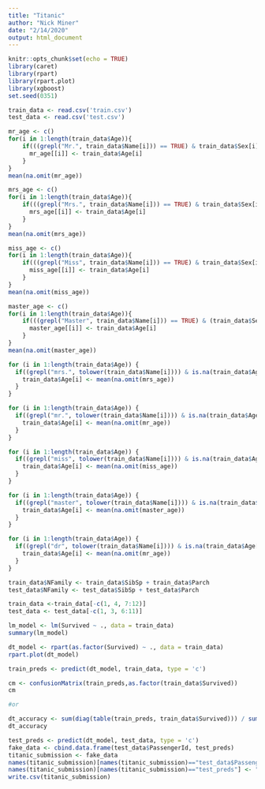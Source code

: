 ```yaml
---
title: "Titanic"
author: "Nick Miner"
date: "2/14/2020"
output: html_document
---
```


```r
knitr::opts_chunk$set(echo = TRUE)
library(caret)
library(rpart)
library(rpart.plot)
library(xgboost)
set.seed(0351)
```

```r
train_data <- read.csv('train.csv')
test_data <- read.csv('test.csv')
```

```r

mr_age <- c()
for(i in 1:length(train_data$Age)){
    if(((grepl("Mr.", train_data$Name[i])) == TRUE) & train_data$Sex[i] == "male"){
      mr_age[[i]] <- train_data$Age[i]
    }
}
mean(na.omit(mr_age))
```

```r
mrs_age <- c()
for(i in 1:length(train_data$Age)){
    if(((grepl("Mrs.", train_data$Name[i])) == TRUE) & train_data$Sex[i] == "female"){
      mrs_age[[i]] <- train_data$Age[i]
    }
}
mean(na.omit(mrs_age))
```

```r
miss_age <- c()
for(i in 1:length(train_data$Age)){
    if(((grepl("Miss", train_data$Name[i])) == TRUE) & train_data$Sex[i] == "female"){
      miss_age[[i]] <- train_data$Age[i]
    }
}
mean(na.omit(miss_age))
```

```r
master_age <- c()
for(i in 1:length(train_data$Age)){
    if(((grepl("Master", train_data$Name[i])) == TRUE) & (train_data$Sex[i] == "male")){
      master_age[[i]] <- train_data$Age[i]
    }
}
mean(na.omit(master_age))
```

```r
for (i in 1:length(train_data$Age)) {
  if((grepl("mrs.", tolower(train_data$Name[i]))) & is.na(train_data$Age[i]) & train_data$Sex[i] == "female"){
    train_data$Age[i] <- mean(na.omit(mrs_age))
  }
}

for (i in 1:length(train_data$Age)) {
  if((grepl("mr.", tolower(train_data$Name[i]))) & is.na(train_data$Age[i]) & train_data$Sex[i] == "male"){
    train_data$Age[i] <- mean(na.omit(mr_age))
  }
}

for (i in 1:length(train_data$Age)) {
  if((grepl("miss", tolower(train_data$Name[i]))) & is.na(train_data$Age[i])){
    train_data$Age[i] <- mean(na.omit(miss_age))
  }
}

for (i in 1:length(train_data$Age)) {
  if((grepl("master", tolower(train_data$Name[i]))) & is.na(train_data$Age[i])){
    train_data$Age[i] <- mean(na.omit(master_age))
  }
}

for (i in 1:length(train_data$Age)) {
  if((grepl("dr", tolower(train_data$Name[i]))) & is.na(train_data$Age[i])){
    train_data$Age[i] <- mean(na.omit(mr_age))
  }
}

```

```r
train_data$NFamily <- train_data$SibSp + train_data$Parch
test_data$NFamily <- test_data$SibSp + test_data$Parch
```

```r
train_data <-train_data[-c(1, 4, 7:12)]
test_data <- test_data[-c(1, 3, 6:11)]
```

```r
lm_model <- lm(Survived ~ ., data = train_data)
summary(lm_model)
```

```r
dt_model <- rpart(as.factor(Survived) ~ ., data = train_data)
rpart.plot(dt_model)
```

```r
train_preds <- predict(dt_model, train_data, type = 'c')
```

```r
cm <- confusionMatrix(train_preds,as.factor(train_data$Survived))
cm

#or

dt_accuracy <- sum(diag(table(train_preds, train_data$Survived))) / sum(table(train_preds, train_data$Survived))
dt_accuracy
```

```r
test_preds <- predict(dt_model, test_data, type = 'c')
fake_data <- cbind.data.frame(test_data$PassengerId, test_preds)
titanic_submission <- fake_data
names(titanic_submission)[names(titanic_submission)=="test_data$PassengerId"] <- "PassengerId"
names(titanic_submission)[names(titanic_submission)=="test_preds"] <- "Survived"
write.csv(titanic_submission)
```




